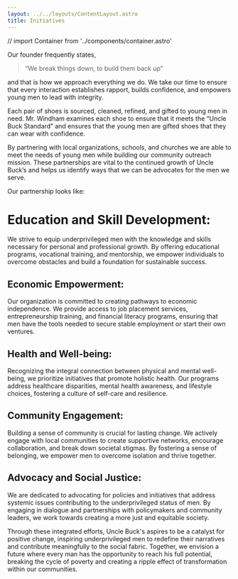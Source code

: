 ```yaml
---
layout: ../../layouts/ContentLayout.astro
title: Initiatives
---
```

// import Container from '../components/container.astro'

Our founder frequently states,


> “We break things down, to build them back up” 


and that is how we approach everything we do. 
We take our time to ensure that every interaction establishes rapport, builds confidence, and empowers young men to lead with integrity.  


Each pair of shoes is sourced, cleaned, refined, and gifted to young men in need. 
Mr. Windham examines each shoe to ensure that it meets the “Uncle Buck Standard” and ensures that the young men are gifted shoes that they can wear with confidence.


By partnering with local organizations, schools, and churches we are able to meet the needs of young men while building our community outreach mission. 
These partnerships are vital to the continued growth of Uncle Buck’s and helps us identify ways that we can be advocates for the men we serve.


Our partnership looks like:  
# Education and Skill Development:  
We strive to equip underprivileged men with the knowledge and skills necessary for personal and professional growth. 
By offering educational programs, vocational training, and mentorship, we empower individuals to overcome obstacles and build a foundation for sustainable success.  


## Economic Empowerment:  
Our organization is committed to creating pathways to economic independence. We provide access to job placement services, entrepreneurship training, 
and financial literacy programs, ensuring that men have the tools needed to secure stable employment or start their own ventures.


## Health and Well-being:

Recognizing the integral connection between physical and mental well-being, we prioritize initiatives that promote holistic health. Our programs address healthcare disparities, mental health awareness, and lifestyle choices, fostering a culture of self-care and resilience.


## Community Engagement:

Building a sense of community is crucial for lasting change. We actively engage with local communities to create supportive networks, encourage collaboration, and break down societal stigmas. By fostering a sense of belonging, we empower men to overcome isolation and thrive together.


## Advocacy and Social Justice:

We are dedicated to advocating for policies and initiatives that address systemic issues contributing to the underprivileged status of men. By engaging in dialogue and partnerships with policymakers and community leaders, we work towards creating a more just and equitable society.


Through these integrated efforts, Uncle Buck's aspires to be a catalyst for positive change, inspiring underprivileged men to redefine their narratives and contribute meaningfully to the social fabric. Together, we envision a future where every man has the opportunity to reach his full potential, breaking the cycle of poverty and creating a ripple effect of transformation within our communities.
